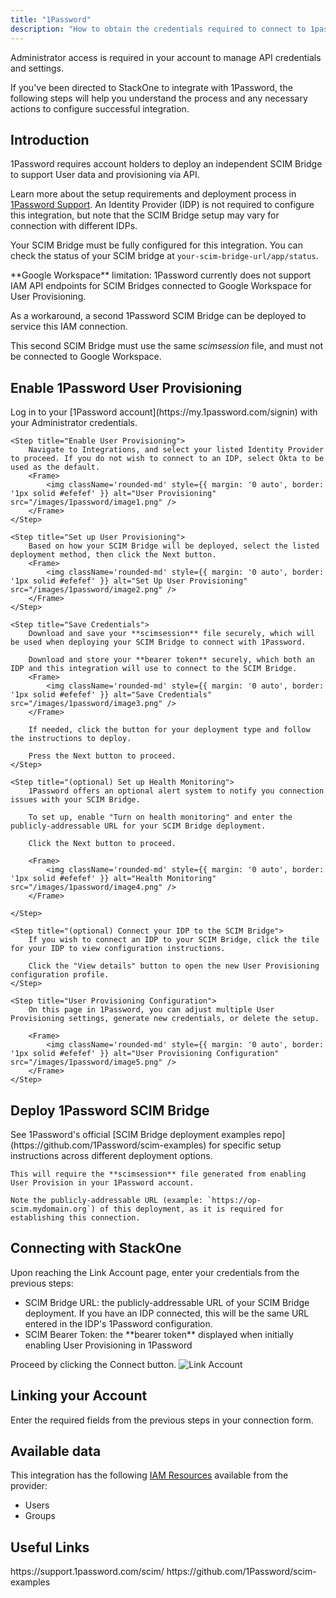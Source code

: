 ```yaml
---
title: "1Password"
description: "How to obtain the credentials required to connect to 1password."
---
```



<Note>
  Administrator access is required in your account to manage API credentials and settings.
</Note>

If you've been directed to StackOne to integrate with 1Password, the following steps will help you understand the process and any necessary actions to configure successful integration.

## Introduction
1Password requires account holders to deploy an independent SCIM Bridge to support User data and provisioning via API.

Learn more about the setup requirements and deployment process in [1Password Support](https://support.1password.com/scim/). An Identity Provider (IDP) is not required to configure this integration, but note that the SCIM Bridge setup may vary for connection with different IDPs.

Your SCIM Bridge must be fully configured for this integration. You can check the status of your SCIM bridge at `your-scim-bridge-url/app/status`.

<Warning>
  **Google Workspace** limitation: 1Password currently does not support IAM API endpoints for SCIM Bridges connected to Google Workspace for User Provisioning.

  As a workaround, a second 1Password SCIM Bridge can be deployed to service this IAM connection.
  
  This second SCIM Bridge must use the same *scimsession* file, and must not be connected to Google Workspace.
</Warning>

## Enable 1Password User Provisioning

<Steps>
    <Step title="Log in to your 1Password dashboard">
        Log in to your [1Password account](https://my.1password.com/signin) with your Administrator credentials.
    </Step>

    <Step title="Enable User Provisioning">
        Navigate to Integrations, and select your listed Identity Provider to proceed. If you do not wish to connect to an IDP, select Okta to be used as the default.
        <Frame>
            <img className='rounded-md' style={{ margin: '0 auto', border: '1px solid #efefef' }} alt="User Provisioning" src="/images/1password/image1.png" />
        </Frame>
    </Step>

    <Step title="Set up User Provisioning">
        Based on how your SCIM Bridge will be deployed, select the listed deployment method, then click the Next button.
        <Frame>
            <img className='rounded-md' style={{ margin: '0 auto', border: '1px solid #efefef' }} alt="Set Up User Provisioning" src="/images/1password/image2.png" />
        </Frame>
    </Step>

    <Step title="Save Credentials">
        Download and save your **scimsession** file securely, which will be used when deploying your SCIM Bridge to connect with 1Password.

        Download and store your **bearer token** securely, which both an IDP and this integration will use to connect to the SCIM Bridge.
        <Frame>
            <img className='rounded-md' style={{ margin: '0 auto', border: '1px solid #efefef' }} alt="Save Credentials" src="/images/1password/image3.png" />
        </Frame>

        If needed, click the button for your deployment type and follow the instructions to deploy.

        Press the Next button to proceed.
    </Step>

    <Step title="(optional) Set up Health Monitoring">
        1Password offers an optional alert system to notify you connection issues with your SCIM Bridge.
        
        To set up, enable "Turn on health monitoring" and enter the publicly-addressable URL for your SCIM Bridge deployment.
        
        Click the Next button to proceed.

        <Frame>
            <img className='rounded-md' style={{ margin: '0 auto', border: '1px solid #efefef' }} alt="Health Monitoring" src="/images/1password/image4.png" />
        </Frame>

    </Step>

    <Step title="(optional) Connect your IDP to the SCIM Bridge">
        If you wish to connect an IDP to your SCIM Bridge, click the tile for your IDP to view configuration instructions.

        Click the "View details" button to open the new User Provisioning configuration profile.
    </Step>

    <Step title="User Provisioning Configuration">
        On this page in 1Password, you can adjust multiple User Provisioning settings, generate new credentials, or delete the setup.

        <Frame>
            <img className='rounded-md' style={{ margin: '0 auto', border: '1px solid #efefef' }} alt="User Provisioning Configuration" src="/images/1password/image5.png" />
        </Frame>
    </Step>

</Steps>

## Deploy 1Password SCIM Bridge

<Steps>

  <Step title="Set up your 1Password SCIM Bridge">
    See 1Password's official [SCIM Bridge deployment examples repo](https://github.com/1Password/scim-examples) for specific setup instructions across different deployment options.

    This will require the **scimsession** file generated from enabling User Provision in your 1Password account.

    Note the publicly-addressable URL (example: `https://op-scim.mydomain.org`) of this deployment, as it is required for establishing this connection.
  </Step>

</Steps>

## Connecting with StackOne

<Steps>
  <Step title="Enter Credentials">
    Upon reaching the Link Account page, enter your credentials from the previous steps:
    <ul>
      <li>SCIM Bridge URL: the publicly-addressable URL of your SCIM Bridge deployment. If you have an IDP connected, this will be the same URL entered in the IDP's 1Password configuration.</li>
      <li>SCIM Bearer Token: the **bearer token** displayed when initially enabling User Provisioning in 1Password</li>
    </ul>
    Proceed by clicking the Connect button.
    <Frame>
      <img className='rounded-md' style={{ margin: '0 auto', border: '1px solid #efefef' }} alt="Link Account" src="/images/1password/image6.png" />
    </Frame>
  </Step>
</Steps>


## Linking your Account

Enter the required fields from the previous steps in your connection form.

<IntegrationFooter />


## Available data

This integration has the following [IAM Resources](https://docs.stackone.com/reference/iam_list_users) available from the provider:
<ul>
 <li>Users</li>
 <li>Groups</li>
</ul>


## Useful Links
<Card title="1Password Support - SCIM Bridge" icon="link" href="https://support.1password.com/scim/">
    https://support.1password.com/scim/
</Card>

<Card title="1Password SCIM Bridge Github Repo" icon="link" href="https://github.com/1Password/scim-examples">
    https://github.com/1Password/scim-examples
</Card>
